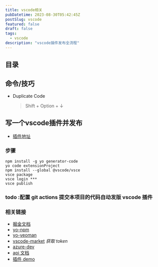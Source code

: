 ```yaml
---
title: vscode相关
pubDatetime: 2023-08-30T05:42:45Z
postSlug: vscode
featured: false
draft: false
tags:
  - vscode
description: "vscode插件发布全流程"
---
```


## 目录

## 命令/技巧

- Duplicate Code
  > Shift + Option + ↓

## 写一个vscode插件并发布

- [插件地址](https://marketplace.visualstudio.com/items?itemName=ajn404.ajn404-vscode-extension)

### 步骤

```shell
npm install -g yo generator-code
yo code extensionProject
npm install --global @vscode/vsce
vsce package
vsce login ***
vsce publish
```

### todo :配置 git actions 提交本项目的代码自动发版 vscode 插件

### 相关链接

- [掘金文档](https://juejin.cn/post/7121381959883816968)
- [yo-npm](https://www.npmjs.com/package/yo)
- [yo-yeoman](https://yeoman.io/)
- [vscode-market](https://marketplace.visualstudio.com/)
  _获取 token_
- [azure-dev](https://dev.azure.com/)
- [api 文档](https://code.visualstudio.com/api/references/vscode-api)
- [插件 demo](https://marketplace.visualstudio.com/items?itemName=ajn404.ajn404-vscode-extension)
